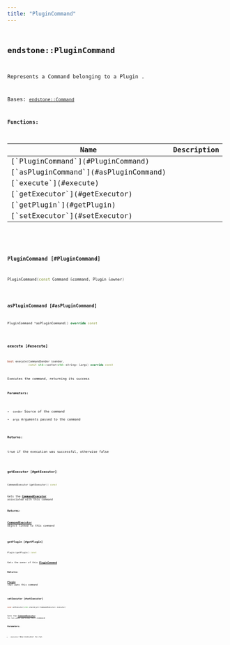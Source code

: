 ```yaml
---
title: "PluginCommand"
---
```


## <code className="doc-symbol doc-symbol-class"/> endstone::PluginCommand

Represents a Command belonging to a Plugin .


Bases: [`endstone::Command`](command)
















**Functions:**

<table>
<thead>
   <tr>
      <th>Name</th>
      <th>Description</th>
   </tr>
</thead>
<tbody>
<tr key="classendstone_1_1_plugin_command_1aaceb3f61ac9023104cf66875c9407e2b">
    <td>[`PluginCommand`](#PluginCommand)</td>
    <td></td>
</tr>
<tr key="classendstone_1_1_plugin_command_1a8d5cd569a483b56fc16e95757384a531">
    <td>[`asPluginCommand`](#asPluginCommand)</td>
    <td></td>
</tr>
<tr key="classendstone_1_1_plugin_command_1a376735d9dccfa3142004f92063808cdc">
    <td>[`execute`](#execute)</td>
    <td></td>
</tr>
<tr key="classendstone_1_1_plugin_command_1a555a83596463f0b58e8f1895f16c34d7">
    <td>[`getExecutor`](#getExecutor)</td>
    <td></td>
</tr>
<tr key="classendstone_1_1_plugin_command_1a7f812a8e80c3f2c9fc578b3a77513c9a">
    <td>[`getPlugin`](#getPlugin)</td>
    <td></td>
</tr>
<tr key="classendstone_1_1_plugin_command_1a49cc0fd16a008de539a703fa63fd7ef4">
    <td>[`setExecutor`](#setExecutor)</td>
    <td></td>
</tr>
</tbody>
</table>

### <code className="doc-symbol doc-symbol-function"/> PluginCommand [#PluginCommand]

```cpp
PluginCommand(const Command &command, Plugin &owner)
```
### <code className="doc-symbol doc-symbol-function"/> asPluginCommand [#asPluginCommand]

```cpp
PluginCommand *asPluginCommand() override const
```
### <code className="doc-symbol doc-symbol-function"/> execute [#execute]

```cpp
bool execute(CommandSender &sender,
             const std::vector<std::string> &args) override const
```


Executes the command, returning its success




**Parameters:**


* `sender` Source of the command 
* `args` Arguments passed to the command 



**Returns:**

true if the execution was successful, otherwise false 





        
### <code className="doc-symbol doc-symbol-function"/> getExecutor [#getExecutor]

```cpp
CommandExecutor &getExecutor() const
```


Gets the [**CommandExecutor**](classendstone_1_1_command_executor.md) associated with this command




**Returns:**

[**CommandExecutor**](classendstone_1_1_command_executor.md) object linked to this command 





        
### <code className="doc-symbol doc-symbol-function"/> getPlugin [#getPlugin]

```cpp
Plugin &getPlugin() const
```


Gets the owner of this [**PluginCommand**](classendstone_1_1_plugin_command.md)




**Returns:**

[**Plugin**](classendstone_1_1_plugin.md) that owns this command 





        
### <code className="doc-symbol doc-symbol-function"/> setExecutor [#setExecutor]

```cpp
void setExecutor(std::shared_ptr<CommandExecutor> executor)
```


Sets the [**CommandExecutor**](classendstone_1_1_command_executor.md) to run when parsing this command




**Parameters:**


* `executor` New executor to run 




        